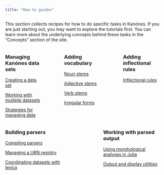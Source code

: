 ```yaml
---
title: "How-to guides"
---
```


This section collects recipes for how to do specific tasks in Kanónes. If you are just starting out, you may want to explore the tutorials first.  You can learn more about the underlying concepts behind these tasks in the "Concepts" section of the site.

:::: {.columns}

::: {.column width="25%"}
### Managing Kanónes data sets

[Creating a data set](dataset-guide.qmd)

[Working with multiple datasets](multiple-ds.qmd)

[Strategies for managing data](dataset-strategies.qmd)
:::

::: {.column width="5%"}
<!-- empty column to create gap -->
:::

::: {.column width="25%"}
### Adding vocabulary

[Noun stems](nounstems-guide.qmd)

[Adjective stems](adjectivestems-guide.qmd)

[Verb stems](verbstems-guide.qmd)

[Irregular forms](irregularsetms-guide.qmd)


:::

::: {.column width="5%"}
<!-- empty column to create gap -->
:::

::: {.column width="25%"}
### Adding inflectional rules

[Inflectional rules](inflectional-rules.qmd)
:::

::::



:::: {.columns}

::: {.column width="25%"}
### Building parsers

[Compiling parsers](parser-build.qmd)

[Managing a URN registry](registry.qmd)

[Coordinating datasets with lexica](lexicon.qmd)
:::

::: {.column width="5%"}
<!-- empty column to create gap -->
:::



::: {.column width="25%"}
### Working with parsed output

[Using morphological analyses in Julia](datainjulia-forms.html)

[Output and display utilities](utilities.qmd)

:::

::::